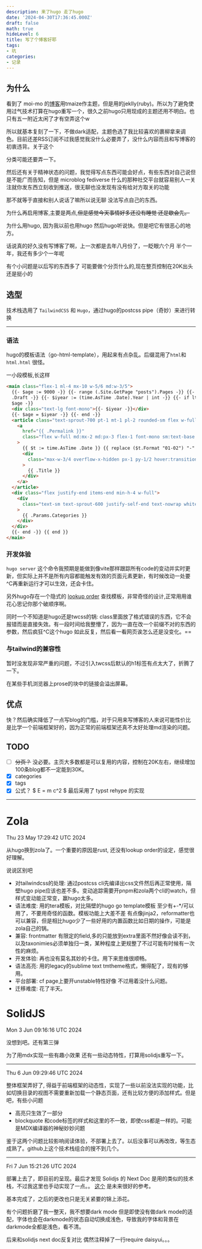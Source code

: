 ```yaml
---
description: 来了hugo 走了hugo
date: '2024-04-30T17:36:45.000Z'
draft: false
math: true
hideLevel: 6
title: 写了个博客好耶
tags:
- 坑
categories:
- 记录
---
```


## 为什么

看到了 moi-mo 的[博客](https://moi-mo.github.io/)用tmaize作主题，但是用的jeklly(ruby)。所以为了避免使用过气技术打算在hugo重写一个，很久之前hugo只用现成的主题还用不明白。也只有五一附近太闲了才有空弄这个w

所以就基本复刻了一下，不做dark适配，主题色选了我比较喜欢的裹柳拿来调色。目前还差RSS订阅不过我感觉我没什么必要弄了，没什么内容而且和写博客的初衷违背。关于这个

分类可能还要弄一下。

然后还有关于精神状态的问题，我觉得写点东西可能会好点，有些东西对自己说但是不能广而告知，但是 microblog fediverse 什么的那种社交平台就容易别人一关注就你发东西立刻收到推送，很无聊也没发现有没有给对方取关的功能

那不就等于直接和别人说话了嘛所以说无聊 没法写点自己的东西。

为什么再启用博客,主要是两点,~~但是感觉今天事情好多还没有睡觉 还是歇会先。~~

为什么用hugo, 因为我以前也用hugo 然后hugo听说快。但是吧它有很恶心的地方。

话说真的好久没有写博客了啊，上一次都是去年八月份了，一眨眼六个月 半个一年，我还有多少个一年呢

有个小问题是以后写的东西多了 可能要做个分页什么的,现在整页控制在20K出头 还是挺小的

## 选型

技术栈选用了 `TailwindCSS` 和 `Hugo`，通过hugo的postcss pipe（奇妙）来进行转换

---

### 语法

hugo的模板语法（go-html-template），用起来有点杂乱。后缀混用了`html`和`html.html` 很怪。

一小段模板,长这样

```html
<main class="flex-1 ml-4 mx-10 w-5/6 md:w-3/5">
  {{- $age := 9000 -}} {{- range (.Site.GetPage "posts").Pages -}} {{- if not
  .Draft -}} {{- $iyear := (time.AsTime .Date).Year | int -}} {{- if lt $iyear
  $age -}}
  <div class="text-lg font-mono">{{- $iyear -}}</div>
  {{- $age = $iyear -}} {{- end -}}
  <article class="text-sprout-700 pt-1 mt-1 pl-2 rounded-sm flex w-full">
    <a
      href="{{ .Permalink }}"
      class="flex w-full md:mx-2 md:px-3 flex-1 font-mono sm:text-base text-sm"
    >
      {{ $t := time.AsTime .Date }} {{ replace ($t.Format "01-02") "-" "/" }}
      <div
        class="max-w-3/4 overflow-x-hidden px-1 py-1/2 hover:transition-all hover:duration-300 hover:rounded-sm hover:bg-sprout-300 hover:text-white ml-5 whitespace-nowrap"
      >
        {{ .Title }}
      </div>
    </a>
  </article>
  <div class="flex justify-end items-end min-h-4 w-full">
    <div
      class="text-sm text-sprout-600 justify-self-end text-nowrap whitespace-nowrap"
    >
      {{ .Params.Categories }}
    </div>
  </div>
  {{- end -}} {{ end }}
</main>
```

### 开发体验

`hugo server` 这个命令我预期是能做到像vite那样跟踪所有code的变动并实时更新，但实际上并不是所有内容都能触发有效的页面元素更新，有时候改动一处要^C再重新运行才可以生效，还会卡住。

另外hugo存在一个隐式的 [lookup order](https://gohugo.io/templates/lookup-order/) 查找模板，非常奇怪的设计,正常用用谁花心思记你那个破顺序啊。

同时一个不知道是hugo还是twcss的锅: class里面放了格式错误的东西，它不会报错而是直接失效。有一段时间给我整懵了，因为一直在改一个前缀不对的东西的参数，然后疯狂^C这个hugo 如此反复，然后看一看网页诶怎么还是没变化。==

### 与tailwind的兼容性

暂时没发现非常严重的问题，不过引入twcss后默认的h1标签有点太大了，折腾了一下。

在某些手机浏览器上prose的块中的链接会溢出屏幕。

## 优点

快？然后确实降低了一点写blog的门槛，对于只用来写博客的人来说可能性价比是比学一个前端框架好的，因为正常的前端框架还真不太好处理md渲染的问题。

## TODO

- [ ] ~~分页？~~ 没必要。主页大多数都是可以复用的内容，控制在20K左右，继续增加100条blog都不一定能到30K。
- [x] categories
- [x] tags
- [x] 公式？ $ E = m c^2 $ 最后采用了 typst rehype 的实现

---

# Zola

Thu 23 May 17:29:42 UTC 2024

从hugo换到zola了。一个重要的原因是rust, 还没有lookup order的设定，感觉很好理解。

说说区别吧

- 对tailwindcss的处理: 通过postcss cli先编译出css文件然后再正常使用，隔壁hugo pipe应该也差不多。变动追踪需要开pnpm和zola两个cli的watch，但样式变动能正常变，赢hugo太多。
- 语法难度: 用的tera模板，对比隔壁的hugo go template模板 至少有+-\*/可以用了，不要用奇怪的函数。模板功能上大差不差 有点像jinja2，reformatter也可以兼容，但是相比hugo少了一些好用的内置函数比如日期的操作，可能是zola自己的锅。
- 兼容: frontmatter 有限定的field,多的只能放到extra里面不然好像会读不到，以及taxonimies必须单独归一类，某种程度上更规整了不过可能有时候有一次性的麻烦。
- 开发体验: 再也没有莫名其妙的卡住。用下来思维很顺畅。
- 语法高亮: 用的legacy的sublime text tmtheme格式，懒得配了，现有的够用。
- 平台部署: cf page上要开unstable特性好像 不过用着没什么问题。
- 迁移难度: 花了半天。


# SolidJS


Mon  3 Jun 09:16:16 UTC 2024

没想到吧。还有第三弹

为了用mdx实现一些有趣小效果 还有一些动态特性，打算用solidjs重写一下。

---

Thu  6 Jun 09:29:46 UTC 2024

整体框架弄好了, 得益于前端框架的动态性，实现了一些以前没法实现的功能，比如切换目录的视图不需要重新加载一个静态页面，还有比较方便的添加样式。但是吧，有些小问题

+ 高亮只生效了一部分
+ blockquote 和code标签的样式和这里的不一致，即使css都是一样的。可能是MDX编译器的神秘妙妙问题

鉴于这两个问题比较影响阅读体验，不部署上去了。以后没事可以再改改，等生态成熟了。github上这个技术栈组合的搜不到几个。

---

Fri  7 Jun 15:21:26 UTC 2024


部署上去了，即目前的呈现。最后才发现  Solidjs 的 Next Doc 是用的类似的技术栈，不过我这里也手动实现了一点。。 [这个](https://github.com/solidjs/solid-docs-next/blob/a8dfef041695e484b87fa2773bb26632ba1ade7d/src/app.tsx#L44) 是未来很好的参考。

基本完成了，之后的更改也只是无关紧要的锦上添花。

有个问题折磨了我一整天，我不想要dark mode 但是即使没有做dark mode的适配，字体也会在darkmode的状态自动切换成浅色，导致我的字体和背景在darkmode全都是浅色，看不清。

后来和solidjs next doc反复对比 偶然注释掉了一行require daisyui。。。
